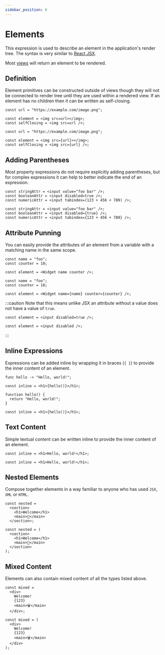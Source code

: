 ```yaml
---
sidebar_position: 6
---
```



# Elements

This expression is used to describe an element in the application's render tree.
The syntax is very similar to [React JSX](https://reactjs.org/docs/introducing-jsx.html).

Most [views](declaration/view) will return an element to be rendered.

## Definition

Element primitives can be constructed outside of views though they will not be connected to render tree
until they are used within a rendered view. If an element has no children then it can be written as self-closing.

<Tabs>
<TabItem value="knot" label="Knot">

```knot
const url = "https://example.com/image.png";

const element = <img src=url></img>;
const selfClosing = <img src=url />;
```

</TabItem>
<TabItem value="tsx" label="TypeScript">

```tsx
const url = "https://example.com/image.png";

const element = <img src={url}></img>;
const selfClosing = <img src={url} />;
```

</TabItem>
</Tabs>

## Adding Parentheses

Most property expressions do not require explicitly adding parentheses, but for complex expressions
it can help to better indicate the end of an expression.

<Tabs>
<TabItem value="knot" label="Knot">

```knot
const stringAttr = <input value="foo bar" />;
const booleanAttr = <input disabled=true />;
const numericAttr = <input tabindex=(123 + 456 + 789) />;
```

</TabItem>
<TabItem value="tsx" label="TypeScript">

```tsx
const stringAttr = <input value="foo bar" />;
const booleanAttr = <input disabled={true} />;
const numericAttr = <input tabindex={123 + 456 + 789} />;
```

</TabItem>
</Tabs>

## Attribute Punning

You can easily provide the attributes of an element from a variable with a matching name in the same scope.

<Tabs>
<TabItem value="knot" label="Knot">

```knot
const name = "foo";
const counter = 10;

const element = <Widget name counter />;
```

</TabItem>
<TabItem value="tsx" label="TypeScript">

```tsx
const name = "foo";
const counter = 10;

const element = <Widget name={name} counter={counter} />;
```

</TabItem>
</Tabs>

:::caution
Note that this means unlike JSX an attribute without a value does not have a value of `true`.

<Tabs>
<TabItem value="knot" label="Knot">

```knot
const element = <input disabled=true />;
```

</TabItem>
<TabItem value="tsx" label="TypeScript">

```tsx
const element = <input disabled />;
```

</TabItem>
</Tabs>
:::

## Inline Expressions

Expressions can be added inline by wrapping it in braces (`{ }`) to provide the inner content of an element.

<Tabs>
<TabItem value="knot" label="Knot">

```knot
func hello -> "Hello, world!";

const inline = <h1>{hello()}</h1>;
```

</TabItem>
<TabItem value="tsx" label="TypeScript">

```tsx
function hello() {
  return "Hello, world!";
}

const inline = <h1>{hello()}</h1>;
```

</TabItem>
</Tabs>

## Text Content

Simple textual content can be written inline to provide the inner content of an element.

<Tabs>
<TabItem value="knot" label="Knot">

```knot
const inline = <h1>Hello, world!</h1>;
```

</TabItem>
<TabItem value="tsx" label="TypeScript">

```tsx
const inline = <h1>Hello, world!</h1>;
```

</TabItem>
</Tabs>

## Nested Elements

Compose together elements in a way familiar to anyone who has used `JSX`, `XML` or `HTML`.

<Tabs>
<TabItem value="knot" label="Knot">

```knot
const nested =
  <section>
    <h1>Welcome</h1>
    <main>👋</main>
  </section>;
```

</TabItem>
<TabItem value="tsx" label="TypeScript">

```tsx
const nested = (
  <section>
    <h1>Welcome</h1>
    <main>👋</main>
  </section>
);
```

</TabItem>
</Tabs>

## Mixed Content

Elements can also contain mixed content of all the types listed above.

<Tabs>
<TabItem value="knot" label="Knot">

```knot
const mixed =
  <div>
    Welcome!
    {123}
    <main>🗑</main>
  </div>;
```

</TabItem>
<TabItem value="tsx" label="TypeScript">

```tsx
const mixed = (
  <div>
    Welcome!
    {123}
    <main>🗑</main>
  </div>
);
```

</TabItem>
</Tabs>
